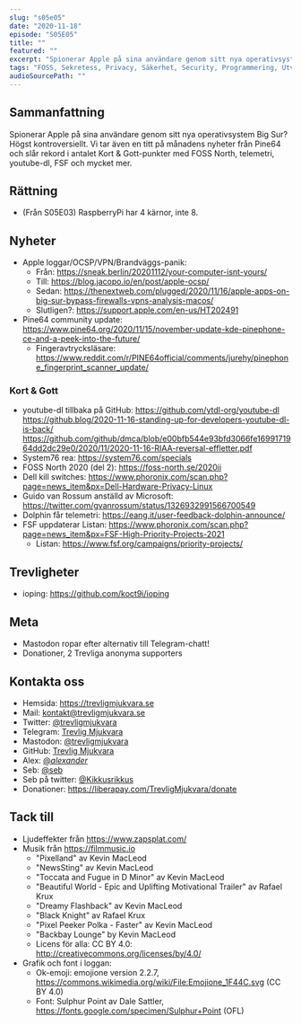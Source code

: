 ```yaml
---
slug: "s05e05"
date: "2020-11-18"
episode: "S05E05"
title: ""
featured: ""
excerpt: "Spionerar Apple på sina användare genom sitt nya operativsystem Big Sur? Högst kontroversiellt. Vi tar även en titt på månadens nyheter från Pine64 och slår rekord i antalet Kort & Gott-punkter med FOSS North, telemetri, youtube-dl, FSF och mycket mer."
tags: "FOSS, Sekretess, Privacy, Säkerhet, Security, Programmering, Utveckling, Mjukvara, PinePhone, Technology, Linux, Open Source, Apple, Big Sur, OCSP, Pine64, youtube-dl, System76, FOSS North, Dell, Guido van Rossum, Microsoft, FSF, Free Software Foundation, ioping" 
audioSourcePath: ""
---
```

## Sammanfattning
Spionerar Apple på sina användare genom sitt nya operativsystem Big Sur? Högst kontroversiellt. Vi tar även en titt på månadens nyheter från Pine64 och slår rekord i antalet Kort & Gott-punkter med FOSS North, telemetri, youtube-dl, FSF och mycket mer.

## Rättning
- (Från S05E03) RaspberryPi har 4 kärnor, inte 8.

## Nyheter
- Apple loggar/OCSP/VPN/Brandväggs-panik:
    - Från: https://sneak.berlin/20201112/your-computer-isnt-yours/
    - Till: https://blog.jacopo.io/en/post/apple-ocsp/
    - Sedan: https://thenextweb.com/plugged/2020/11/16/apple-apps-on-big-sur-bypass-firewalls-vpns-analysis-macos/
    - Slutligen?: https://support.apple.com/en-us/HT202491
- Pine64 community update: https://www.pine64.org/2020/11/15/november-update-kde-pinephone-ce-and-a-peek-into-the-future/
  - Fingeravtrycksläsare: https://www.reddit.com/r/PINE64official/comments/jurehy/pinephone_fingerprint_scanner_update/

### Kort & Gott 
- youtube-dl tillbaka på GitHub: https://github.com/ytdl-org/youtube-dl https://github.blog/2020-11-16-standing-up-for-developers-youtube-dl-is-back/ https://github.com/github/dmca/blob/e00bfb544e93bfd3066fe1699171964dd2dc29e0/2020/11/2020-11-16-RIAA-reversal-effletter.pdf
- System76 rea: https://system76.com/specials
- FOSS North 2020 (del 2): https://foss-north.se/2020ii
- Dell kill switches: https://www.phoronix.com/scan.php?page=news_item&px=Dell-Hardware-Privacy-Linux
- Guido van Rossum anställd av Microsoft: https://twitter.com/gvanrossum/status/1326932991566700549 
- Dolphin får telemetri: https://eang.it/user-feedback-dolphin-announce/
- FSF uppdaterar Listan: https://www.phoronix.com/scan.php?page=news_item&px=FSF-High-Priority-Projects-2021
  - Listan: https://www.fsf.org/campaigns/priority-projects/

## Trevligheter
- ioping: https://github.com/koct9i/ioping

## Meta
- Mastodon ropar efter alternativ till Telegram-chatt!
- Donationer, 2 Trevliga anonyma supporters

## Kontakta oss
- Hemsida: https://trevligmjukvara.se
- Mail: kontakt@trevligmjukvara.se
- Twitter: [@trevligmjukvara](https://twitter.com/trevligmjukvara)
- Telegram: [Trevlig Mjukvara](https://t.me/trevligmjukvara)
- Mastodon: [@trevligmjukvara](https://mastodon.linuxkompis.se/@trevligmjukvara)
- GitHub: [Trevlig Mjukvara](https://github.com/trevligmjukvara)
- Alex: [@_alexander_](https://mastodon.online/@_alexander_)
- Seb: [@seb](https://social.gelotte.dev/@seb)
- Seb på twitter: [@Kikkusrikkus](https://twitter.com/Kikkusrikkus)
- Donationer: https://liberapay.com/TrevligMjukvara/donate

## Tack till
- Ljudeffekter från https://www.zapsplat.com/
- Musik från https://filmmusic.io
  - "Pixelland" av Kevin MacLeod
  - "NewsSting" av Kevin MacLeod
  - "Toccata and Fugue in D Minor" av Kevin MacLeod
  - "Beautiful World - Epic and Uplifting Motivational Trailer" av Rafael Krux
  - "Dreamy Flashback" av Kevin MacLeod
  - "Black Knight" av Rafael Krux
  - "Pixel Peeker Polka - Faster" av Kevin MacLeod
  - "Backbay Lounge" by Kevin MacLeod
  - Licens för alla: CC BY 4.0: http://creativecommons.org/licenses/by/4.0/
- Grafik och font i loggan:
  - Ok-emoji: emojione version 2.2.7, https://commons.wikimedia.org/wiki/File:Emojione_1F44C.svg (CC BY 4.0)
  - Font: Sulphur Point av Dale Sattler, https://fonts.google.com/specimen/Sulphur+Point (OFL)
